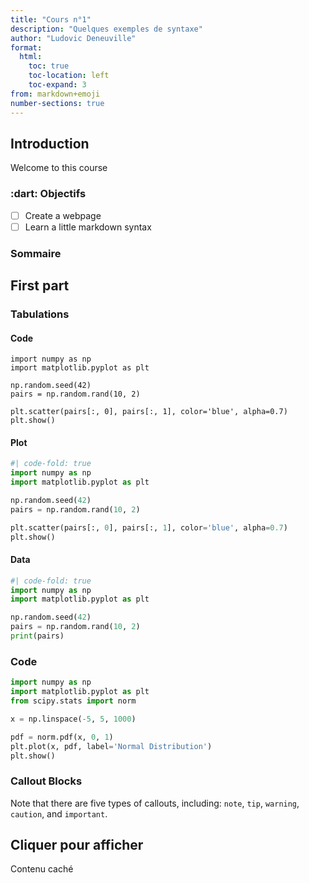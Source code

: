 ```yaml
---
title: "Cours n°1"
description: "Quelques exemples de syntaxe"
author: "Ludovic Deneuville"
format:
  html:
    toc: true
    toc-location: left
    toc-expand: 3
from: markdown+emoji
number-sections: true
---
```


## Introduction {.unnumbered}

Welcome to this course



### :dart: Objectifs {.unnumbered}

- [ ] Create a webpage
- [ ] Learn a little markdown syntax


### Sommaire {.unnumbered}


## First part


### Tabulations

::: {.panel-tabset}

#### Code

``` .python
import numpy as np
import matplotlib.pyplot as plt

np.random.seed(42)
pairs = np.random.rand(10, 2)

plt.scatter(pairs[:, 0], pairs[:, 1], color='blue', alpha=0.7)
plt.show()
```

#### Plot

``` python
#| code-fold: true
import numpy as np
import matplotlib.pyplot as plt

np.random.seed(42)
pairs = np.random.rand(10, 2)

plt.scatter(pairs[:, 0], pairs[:, 1], color='blue', alpha=0.7)
plt.show()
```

#### Data

``` python
#| code-fold: true
import numpy as np
import matplotlib.pyplot as plt

np.random.seed(42)
pairs = np.random.rand(10, 2)
print(pairs)
```

:::



### Code

```python

import numpy as np
import matplotlib.pyplot as plt
from scipy.stats import norm

x = np.linspace(-5, 5, 1000)

pdf = norm.pdf(x, 0, 1)
plt.plot(x, pdf, label='Normal Distribution')
plt.show()
```


### Callout Blocks

:::{.callout-note}
Note that there are five types of callouts, including:
`note`, `tip`, `warning`, `caution`, and `important`.
:::


::: {.callout-tip collapse="true"}
## Cliquer pour afficher

Contenu caché
:::
